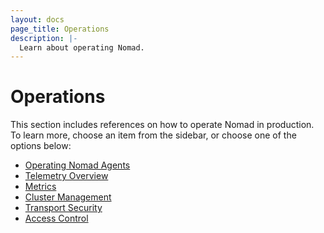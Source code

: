 ```yaml
---
layout: docs
page_title: Operations
description: |-
  Learn about operating Nomad.
---
```


# Operations

This section includes references on how to operate Nomad in production. To
learn more, choose an item from the sidebar, or choose one of the options
below:


- [Operating Nomad Agents](/docs/operations/nomad-agent)
- [Telemetry Overview](/docs/operations/telemetry)
- [Metrics](/docs/operations/metrics)
- [Cluster Management](https://learn.hashicorp.com/collections/nomad/manage-clusters)
- [Transport Security](https://learn.hashicorp.com/collections/nomad/transport-security)
- [Access Control](https://learn.hashicorp.com/collections/nomad/access-control)
